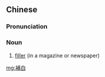 {{also|补白}}
==Chinese==
{{zh-forms|s=补白}}

===Pronunciation===
{{zh-pron
|m=bǔbái
|cat=n
}}

===Noun===
{{zh-noun}}

# [[filler]] (in a magazine or newspaper)

[[mg:補白]]